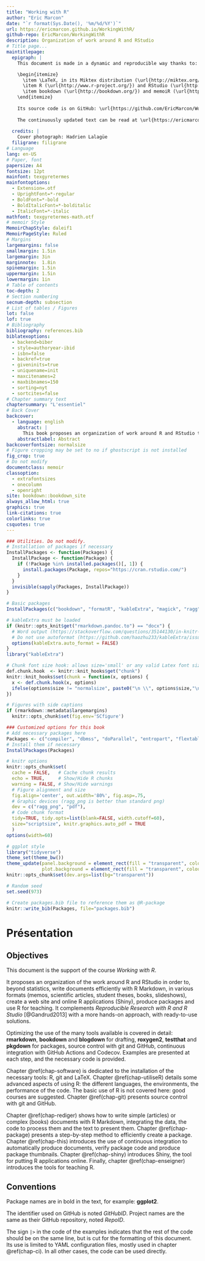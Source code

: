 ```yaml
--- 
title: "Working with R"
author: "Eric Marcon"
date: "`r format(Sys.Date(), '%m/%d/%Y')`"
url: https://ericmarcon.github.io/WorkingWithR/
github-repo: EricMarcon/WorkingWithR
description: Organization of work around R and RStudio
# Title page...
maintitlepage:
  epigraph: |
    This document is made in a dynamic and reproducible way thanks to:

    \begin{itemize}
      \item \LaTeX, in its Miktex distribution (\url{http://miktex.org/}) and the memoir class (\url{http://www.ctan.org/pkg/memoir}).
      \item R (\url{http://www.r-project.org/}) and RStudio (\url{http://www.rstudio.com/})
      \item bookdown (\url{http://bookdown.org/}) and memoiR (\url{https://ericmarcon.github.io/memoiR/})
    \end{itemize}
    
    Its source code is on GitHub: \url{https://github.com/EricMarcon/WorkingWithR/}.
    
    The continuously updated text can be read at \url{https://ericmarcon.github.io/WorkingWithR/}.
    
  credits: |
    Cover photograph: Hadrien Lalagüe
  filigrane: filigrane
# Language
lang: en-US
# Paper, font
papersize: A4
fontsize: 12pt
mainfont: texgyretermes
mainfontoptions:
  - Extension=.otf
  - UprightFont=*-regular
  - BoldFont=*-bold
  - BoldItalicFont=*-bolditalic
  - ItalicFont=*-italic
mathfont: texgyretermes-math.otf
# memoir Style
MemoirChapStyle: daleif1
MemoirPageStyle: Ruled
# Margins
largemargins: false 
smallmargin: 1.5in
largemargin: 3in
marginnote:  1.8in
spinemargin: 1.5in
uppermargin: 1.5in
lowermargin: 1in
# Table of contents
toc-depth: 2
# Section numbering
secnum-depth: subsection
# List of tables / Figures
lot: false
lof: true
# Bibliography
bibliography: references.bib
biblatexoptions:
  - backend=biber
  - style=authoryear-ibid
  - isbn=false
  - backref=true
  - giveninits=true
  - uniquename=init
  - maxcitenames=2
  - maxbibnames=150
  - sorting=nyt
  - sortcites=false
# Chapter summary text
chaptersummary: "L'essentiel"
# Back Cover
backcover:
  - language: english
    abstract: |
      This book proposes an organization of work around R and RStudio to, beyond statistics, write documents efficiently with R Markdown, in various formats (memos, scientific articles, student theses, books, slideshows), create its website and online R applications (Shiny), produce packages and use R for teaching.
    abstractlabel: Abstract
backcoverfontsize: normalsize
# Figure cropping may be set to no if ghostscript is not installed
fig_crop: true
# Do not modify
documentclass: memoir
classoption:
  - extrafontsizes
  - onecolumn
  - openright
site: bookdown::bookdown_site
always_allow_html: true
graphics: true
link-citations: true
colorlinks: true
csquotes: true
---
```


<!-- Commande nécessaire pour la copie de l'icône "Essentiel" en HTML--> 
<img src="images/trombone.png" alt="image" hidden/>

```r
### Utilities. Do not modify.
# Installation of packages if necessary
InstallPackages <- function(Packages) {
  InstallPackage <- function(Package) {
    if (!Package %in% installed.packages()[, 1]) {
      install.packages(Package, repos="https://cran.rstudio.com/")
    }
  }
  invisible(sapply(Packages, InstallPackage))
}

# Basic packages
InstallPackages(c("bookdown", "formatR", "kableExtra", "magick", "ragg"))

# kableExtra must be loaded 
if (knitr::opts_knit$get("rmarkdown.pandoc.to") == "docx") {
  # Word output (https://stackoverflow.com/questions/35144130/in-knitr-how-can-i-test-for-if-the-output-will-be-pdf-or-word)
  # Do not use autoformat (https://github.com/haozhu233/kableExtra/issues/308)
  options(kableExtra.auto_format = FALSE)
}
library("kableExtra")

# Chunk font size hook: allows size='small' or any valid Latex font size in chunk options
def.chunk.hook  <- knitr::knit_hooks$get("chunk")
knitr::knit_hooks$set(chunk = function(x, options) {
  x <- def.chunk.hook(x, options)
  ifelse(options$size != "normalsize", paste0("\n \\", options$size,"\n\n", x, "\n\n \\normalsize"), x)
})

# Figures with side captions
if (rmarkdown::metadata$largemargins)
  knitr::opts_chunk$set(fig.env='SCfigure')
```

```r
### Customized options for this book
# Add necessary packages here
Packages <- c("compiler", "dbmss", "doParallel", "entropart", "flextable", "foreach", "gridExtra", "htmlwidgets", "magrittr", "microbenchmark", "parallel", "profvis", "pryr", "ragg", "R6", "Rcpp", "RcppParallel", "secret", "spatstat", "targets", "testthat", "tidyverse", "usethis", "visNetwork")
# Install them if necessary
InstallPackages(Packages)

# knitr options
knitr::opts_chunk$set(
  cache = FALSE,   # Cache chunk results
  echo = TRUE,     # Show/Hide R chunks
  warning = FALSE, # Show/Hide warnings
  # Figure alignment and size
  fig.align='center', out.width='80%', fig.asp=.75,
  # Graphic devices (ragg_png is better than standard png)
  dev = c("ragg_png", "pdf"),
  # Code chunk format
  tidy=TRUE, tidy.opts=list(blank=FALSE, width.cutoff=60),
  size="scriptsize", knitr.graphics.auto_pdf = TRUE
  )
options(width=60)

# ggplot style
library("tidyverse")
theme_set(theme_bw())
theme_update(panel.background = element_rect(fill = "transparent", colour = NA),
             plot.background = element_rect(fill = "transparent", colour = NA))
knitr::opts_chunk$set(dev.args=list(bg="transparent"))

# Random seed
set.seed(973)

# Create packages.bib file to reference them as @R-package
knitr::write_bib(Packages, file="packages.bib")
```

# Présentation {-}

## Objectives {-}

This document is the support of the course *Working with R*.

It proposes an organization of the work around R and RStudio in order to, beyond statistics, write documents efficiently with R Markdown, in various formats (memos, scientific articles, student theses, books, slideshows), create a web site and online R applications (Shiny), produce packages and use R for teaching.
It complements *Reproducible Research with R and R Studio* [@Gandrud2013] with a more hands-on approach, with ready-to-use solutions.  

Optimizing the use of the many tools available is covered in detail: **rmarkdown**, **bookdown** and **blogdown** for drafting, **roxygen2**, **testthat** and **pkgdown** for packages, source control with git and GitHub, continuous integration with GitHub Actions and Codecov.
Examples are presented at each step, and the necessary code is provided.

Chapter \@ref(chap-software) is dedicated to the installation of the necessary tools: R, git and LaTeX.
Chapter \@ref(chap-utiliseR) details some advanced aspects of using R: the different languages, the environments, the performance of the code. 
The basic use of R is not covered here: good courses are suggested.
Chapter \@ref(chap-git) presents source control with git and GitHub.

Chapter \@ref(chap-rediger) shows how to write simple (articles) or complex (books) documents with R Markdown, integrating the data, the code to process them and the text to present them. 
Chapter \@ref(chap-package) presents a step-by-step method to efficiently create a package. 
Chapter \@ref(chap-this) introduces the use of continuous integration to automatically produce documents, verify package code and produce package thumbnails. 
Chapter \@ref(chap-shiny) introduces Shiny, the tool for putting R applications online.
Finally, chapter \@ref(chap-enseigner) introduces the tools for teaching R.


## Conventions {-}

Package names are in bold in the text, for example: **ggplot2**.

The identifier used on GitHub is noted *GitHubID*.
Project names are the same as their GitHub repository, noted *RepoID*.

The sign `|>` in the code of the examples indicates that the rest of the code should be on the same line, but is cut for the formatting of this document.
Its use is limited to YAML configuration files, mostly used in chapter \@ref(chap-ci).
In all other cases, the code can be used directly.

<!-- The \mainmatter command marks the beginning of the body of the LaTeX document--> 
<!-- It should not be deleted-->
\mainmatter
